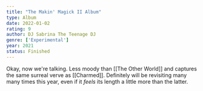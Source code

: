 ```yaml
---
title: "The Makin' Magick II Album"
type: Album
date: 2022-01-02
rating: 9
author: DJ Sabrina The Teenage DJ
genre: ['Experimental']
year: 2021
status: Finished
---
```


Okay, now we're talking. Less moody than [[The Other World]] and captures the same surreal verve as [[Charmed]]. Definitely will be revisiting many many times this year, even if it _feels_ its length a little more than the latter.
